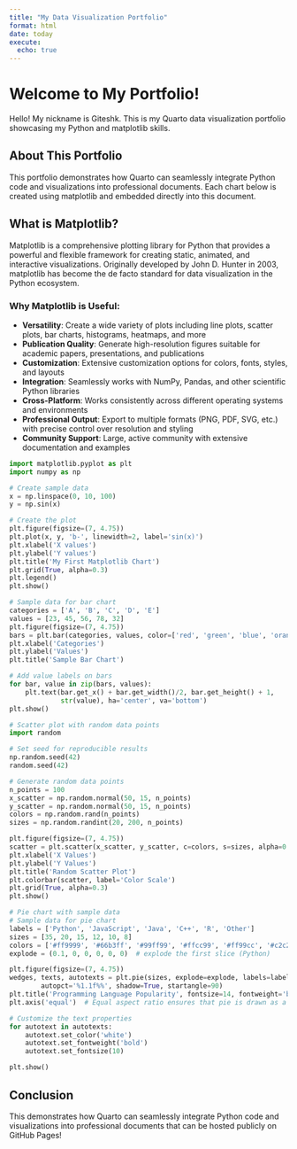 ```yaml
---
title: "My Data Visualization Portfolio"
format: html
date: today
execute:
  echo: true
---
```


# Welcome to My Portfolio!

Hello! My nickname is Giteshk. This is my Quarto data visualization portfolio showcasing my Python and matplotlib skills.

## About This Portfolio

This portfolio demonstrates how Quarto can seamlessly integrate Python code and visualizations into professional documents. Each chart below is created using matplotlib and embedded directly into this document.

## What is Matplotlib?

Matplotlib is a comprehensive plotting library for Python that provides a powerful and flexible framework for creating static, animated, and interactive visualizations. Originally developed by John D. Hunter in 2003, matplotlib has become the de facto standard for data visualization in the Python ecosystem.

### Why Matplotlib is Useful:

- **Versatility**: Create a wide variety of plots including line plots, scatter plots, bar charts, histograms, heatmaps, and more
- **Publication Quality**: Generate high-resolution figures suitable for academic papers, presentations, and publications
- **Customization**: Extensive customization options for colors, fonts, styles, and layouts
- **Integration**: Seamlessly works with NumPy, Pandas, and other scientific Python libraries
- **Cross-Platform**: Works consistently across different operating systems and environments
- **Professional Output**: Export to multiple formats (PNG, PDF, SVG, etc.) with precise control over resolution and styling
- **Community Support**: Large, active community with extensive documentation and examples

```python
import matplotlib.pyplot as plt
import numpy as np

# Create sample data
x = np.linspace(0, 10, 100)
y = np.sin(x)

# Create the plot
plt.figure(figsize=(7, 4.75))
plt.plot(x, y, 'b-', linewidth=2, label='sin(x)')
plt.xlabel('X values')
plt.ylabel('Y values')
plt.title('My First Matplotlib Chart')
plt.grid(True, alpha=0.3)
plt.legend()
plt.show()
```

```python
# Sample data for bar chart
categories = ['A', 'B', 'C', 'D', 'E']
values = [23, 45, 56, 78, 32]
plt.figure(figsize=(7, 4.75))
bars = plt.bar(categories, values, color=['red', 'green', 'blue', 'orange', 'purple'])
plt.xlabel('Categories')
plt.ylabel('Values')
plt.title('Sample Bar Chart')

# Add value labels on bars
for bar, value in zip(bars, values):
    plt.text(bar.get_x() + bar.get_width()/2, bar.get_height() + 1,
             str(value), ha='center', va='bottom')
plt.show()
```

```python
# Scatter plot with random data points
import random

# Set seed for reproducible results
np.random.seed(42)
random.seed(42)

# Generate random data points
n_points = 100
x_scatter = np.random.normal(50, 15, n_points)
y_scatter = np.random.normal(50, 15, n_points)
colors = np.random.rand(n_points)
sizes = np.random.randint(20, 200, n_points)

plt.figure(figsize=(7, 4.75))
scatter = plt.scatter(x_scatter, y_scatter, c=colors, s=sizes, alpha=0.6, cmap='viridis')
plt.xlabel('X Values')
plt.ylabel('Y Values')
plt.title('Random Scatter Plot')
plt.colorbar(scatter, label='Color Scale')
plt.grid(True, alpha=0.3)
plt.show()
```

```python
# Pie chart with sample data
# Sample data for pie chart
labels = ['Python', 'JavaScript', 'Java', 'C++', 'R', 'Other']
sizes = [35, 20, 15, 12, 10, 8]
colors = ['#ff9999', '#66b3ff', '#99ff99', '#ffcc99', '#ff99cc', '#c2c2f0']
explode = (0.1, 0, 0, 0, 0, 0)  # explode the first slice (Python)

plt.figure(figsize=(7, 4.75))
wedges, texts, autotexts = plt.pie(sizes, explode=explode, labels=labels, colors=colors,
        autopct='%1.1f%%', shadow=True, startangle=90)
plt.title('Programming Language Popularity', fontsize=14, fontweight='bold')
plt.axis('equal')  # Equal aspect ratio ensures that pie is drawn as a circle

# Customize the text properties
for autotext in autotexts:
    autotext.set_color('white')
    autotext.set_fontweight('bold')
    autotext.set_fontsize(10)

plt.show()
```

## Conclusion

This demonstrates how Quarto can seamlessly integrate Python code and visualizations into professional documents that can be hosted publicly on GitHub Pages!